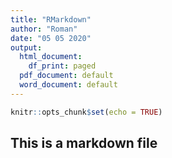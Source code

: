 ```yaml
---
title: "RMarkdown"
author: "Roman"
date: "05 05 2020"
output:
  html_document:
    df_print: paged
  pdf_document: default
  word_document: default
---
```


```r
knitr::opts_chunk$set(echo = TRUE)
```



## This is a markdown file
